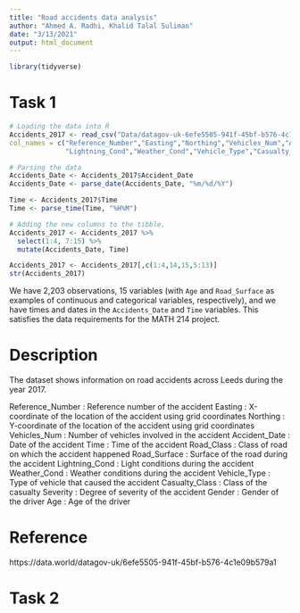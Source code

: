 ```yaml
---
title: "Road accidents data analysis"
author: "Ahmed A. Radhi, Khalid Talal Suliman"
date: "3/13/2021"
output: html_document
---
```


```r
library(tidyverse)
```

# Task 1

```r
# Loading the data into R 
Accidents_2017 <- read_csv("Data/datagov-uk-6efe5505-941f-45bf-b576-4c1e09b579a1/2017-8.csv", 
col_names = c("Reference_Number","Easting","Northing","Vehicles_Num","Accident_Date","Time","Road_Class","Road_Surface",
              "Lightning_Cond","Weather_Cond","Vehicle_Type","Casualty_Class","Severity","Gender","Age"), skip = 1)

# Parsing the data
Accidents_Date <- Accidents_2017$Accident_Date
Accidents_Date <- parse_date(Accidents_Date, "%m/%d/%Y")

Time <- Accidents_2017$Time
Time <- parse_time(Time, "%H%M")

# Adding the new columns to the tibble.
Accidents_2017 <- Accidents_2017 %>%
  select(1:4, 7:15) %>%
  mutate(Accidents_Date, Time) 

Accidents_2017 <- Accidents_2017[,c(1:4,14,15,5:13)]
str(Accidents_2017)
```

We have 2,203 observations, 15 variables (with `Age` and `Road_Surface` as examples of continuous and categorical variables, respectively), and we have times and dates in the `Accidents_Date` and `Time` variables. This satisfies the data requirements for the MATH 214 project.

# Description 
The dataset shows information on road accidents across Leeds during the year 2017.

 Reference_Number : Reference number of the accident
 Easting          : X-coordinate of the location of the accident                         using grid coordinates
 Northing         : Y-coordinate of the location of the accident                         using grid coordinates
 Vehicles_Num     : Number of vehicles involved in the accident
 Accident_Date    : Date of the accident 
 Time             : Time of the accident
 Road_Class       : Class of road on which the accident happened
 Road_Surface     : Surface of the road during the accident
 Lightning_Cond   : Light conditions during the accident
 Weather_Cond     : Weather conditions during the accident 
 Vehicle_Type     : Type of vehicle that caused the accident
 Casualty_Class   : Class of the casualty
 Severity         : Degree of severity of the accident
 Gender           : Gender of the driver
 Age              : Age of the driver 

# Reference 
https://data.world/datagov-uk/6efe5505-941f-45bf-b576-4c1e09b579a1

# Task 2

